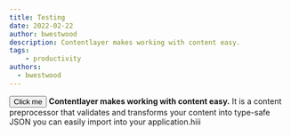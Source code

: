 ```yaml
---
title: Testing
date: 2022-02-22
author: bwestwood
description: Contentlayer makes working with content easy.
tags:
    - productivity
authors:
  - bwestwood
---
```



<Button>Click me</Button>
**Contentlayer makes working with content easy.** It is a content preprocessor that validates and transforms your content into type-safe JSON you can easily import into your application.hiii


